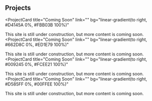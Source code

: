 ## Projects

<ProjectCard
  title="Coming Soon"
  link=""
  bg="linear-gradient(to right, #D4145A 0%, #FBB03B 100%)"
>
This site is still under construction, but more content is coming soon.
</ProjectCard>
<ProjectCard
  title="Coming Soon"
  link=""
  bg="linear-gradient(to right, #662D8C 0%, #ED1E79 100%)"
>
This site is still under construction, but more content is coming soon.
</ProjectCard>
<ProjectCard
  title="Coming Soon"
  link=""
  bg="linear-gradient(to right, #009245 0%, #FCEE21 100%)"
>
This site is still under construction, but more content is coming soon.
</ProjectCard>
<ProjectCard
  title="Coming Soon"
  link=""
  bg="linear-gradient(to right, #D585FF 0%, #00FFEE 100%)"
>
This site is still under construction, but more content is coming soon.
</ProjectCard>
